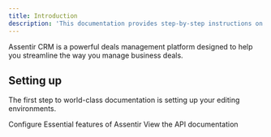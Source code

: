 ```yaml
---
title: Introduction
description: 'This documentation provides step-by-step instructions on using Assentir’s features, from managing deals to utilising analytics and integrations.'
---
```


Assentir CRM is a powerful deals management platform designed to help you streamline the way you manage business deals. 

## Setting up

The first step to world-class documentation is setting up your editing environments.

<CardGroup cols={2}>
  <Card
    title="Essentials"
    icon="pen-to-square"
    href="/essentials"
  >
    Configure Essential features of Assentir
  </Card>
  <Card
    title="Api Reference"
    icon="code"
    href="/api-reference/introduction"
  >
    View the API documentation
  </Card>
</CardGroup>
